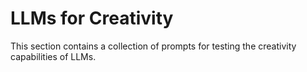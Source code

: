 # LLMs for Creativity


This section contains a collection of prompts for testing the creativity capabilities of LLMs.


<ContentFileNames section="prompts/creativity" lang="zh"/>